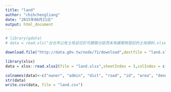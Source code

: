 ```yaml
---
title: "land"
author: "chihchengliang"
date: "2015年08月21日"
output: html_document
---
```


```r
# library(gdata)
# data = read.xls("台北市公有土地且位於可建築分區而未有建築物登記的土地資料.xlsx",sheet = 3)

download.file("http://data.g0v.tw/node/71/download",destfile = "land.xlsx")

library(xlsx)
data = xlsx::read.xlsx2(file = "land.xlsx",sheetIndex = 3,colIndex = c(1:10),endRow = 14035, header = T, colClasses="character")

colnames(data)<-c("owner", "admin", "dist", "road", "id", "area", "denom", "nomin","holding_area", "type")
str(data)
write.csv(data, file = "land.csv")
```
